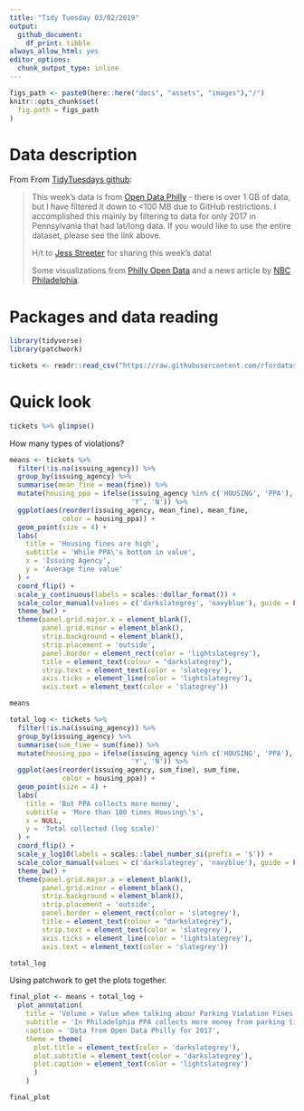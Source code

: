 ```yaml
---
title: "Tidy Tuesday 03/02/2019"
output:
  github_document: 
    df_print: tibble
always_allow_html: yes
editor_options: 
  chunk_output_type: inline
---
```


```r
figs_path <- paste0(here::here("docs", "assets", "images"),"/")
knitr::opts_chunk$set(
  fig.path = figs_path
)
```

# Data description

From From [TidyTuesdays github](https://github.com/rfordatascience/tidytuesday/tree/master/data/2019/2019-12-03):

>This week's data is from [Open Data Philly](https://www.opendataphilly.org/dataset/parking-violations) - there is over 1 GB of data, but I have filtered it down to <100 MB due to GitHub restrictions. I accomplished this mainly by filtering to data for only 2017 in Pennsylvania that had lat/long data. If you would like to use the entire dataset, please see the link above.
>
H/t to [Jess Streeter](https://twitter.com/phillynerd) for sharing this week's data!
>
Some visualizations from [Philly Open Data](https://data.phila.gov/visualizations/parking-violations) and a news article by [NBC Philadelphia](https://www.nbcphiladelphia.com/news/local/Nearly-6-Million-Philadelphia-Parking-Authority-Tickets-Are-on-the-Rise-Since-2016-565438131.html).

# Packages and data reading

```r
library(tidyverse)
library(patchwork)

tickets <- readr::read_csv("https://raw.githubusercontent.com/rfordatascience/tidytuesday/master/data/2019/2019-12-03/tickets.csv")

```

# Quick look

```r
tickets %>% glimpse()
```

How many types of violations?

```r
means <- tickets %>% 
  filter(!is.na(issuing_agency)) %>% 
  group_by(issuing_agency) %>% 
  summarise(mean_fine = mean(fine)) %>%
  mutate(housing_ppa = ifelse(issuing_agency %in% c('HOUSING', 'PPA'),
                              'Y', 'N')) %>% 
  ggplot(aes(reorder(issuing_agency, mean_fine), mean_fine, 
             color = housing_ppa)) +
  geom_point(size = 4) +
  labs(
    title = 'Housing fines are high',
    subtitle = 'While PPA\'s bottom in value',
    x = 'Issuing Agency',
    y = 'Average fine value'
  ) +
  coord_flip() +
  scale_y_continuous(labels = scales::dollar_format()) +
  scale_color_manual(values = c('darkslategrey', 'navyblue'), guide = FALSE) +
  theme_bw() + 
  theme(panel.grid.major.x = element_blank(),
        panel.grid.minor = element_blank(),
        strip.background = element_blank(),
        strip.placement = 'outside',
        panel.border = element_rect(color = 'lightslategrey'),
        title = element_text(colour = "darkslategrey"),
        strip.text = element_text(color = 'slategrey'),
        axis.ticks = element_line(color = 'lightslategrey'),
        axis.text = element_text(color = 'slategrey'))

means
```


```r
total_log <- tickets %>% 
  filter(!is.na(issuing_agency)) %>%
  group_by(issuing_agency) %>% 
  summarise(sum_fine = sum(fine)) %>%
  mutate(housing_ppa = ifelse(issuing_agency %in% c('HOUSING', 'PPA'),
                              'Y', 'N')) %>% 
  ggplot(aes(reorder(issuing_agency, sum_fine), sum_fine,
             color = housing_ppa)) +
  geom_point(size = 4) +
  labs(
    title = 'But PPA collects more money',
    subtitle = 'More than 100 times Housing\'s',
    x = NULL,
    y = 'Total collected (log scale)'
  ) + 
  coord_flip() +
  scale_y_log10(labels = scales::label_number_si(prefix = '$')) +
  scale_color_manual(values = c('darkslategrey', 'navyblue'), guide = FALSE) +
  theme_bw() + 
  theme(panel.grid.major.x = element_blank(),
        panel.grid.minor = element_blank(),
        strip.background = element_blank(),
        strip.placement = 'outside',
        panel.border = element_rect(color = 'slategrey'),
        title = element_text(colour = "darkslategrey"),
        strip.text = element_text(color = 'slategrey'),
        axis.ticks = element_line(color = 'lightslategrey'),
        axis.text = element_text(color = 'slategrey'))

total_log
```


Using patchwork to get the plots together.

```r
final_plot <- means + total_log +
  plot_annotation(
    title = 'Volume > Value when talking abour Parking Violation Fines',
    subtitle = 'In Philadelphia PPA collects more money from parking tickets besides lowest value for fines issued',
    caption = 'Data from Open Data Philly for 2017',
    theme = theme(
      plot.title = element_text(color = 'darkslategrey'),
      plot.subtitle = element_text(color = 'darkslategrey'),
      plot.caption = element_text(color = 'lightslategrey')
      )
    )

final_plot
```

